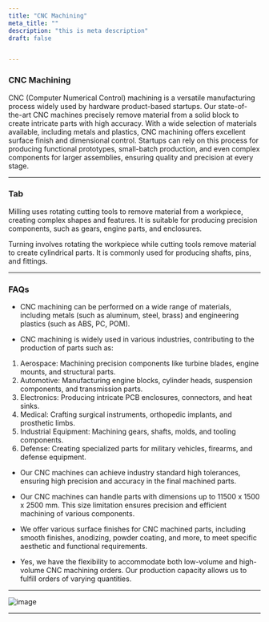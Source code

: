 ```yaml
---
title: "CNC Machining"
meta_title: ""
description: "this is meta description"
draft: false


---
```


### CNC Machining

CNC (Computer Numerical Control) machining is a versatile manufacturing process widely used by hardware product-based startups. Our state-of-the-art CNC machines precisely remove material from a solid block to create intricate parts with high accuracy. With a wide selection of materials available, including metals and plastics, CNC machining offers excellent surface finish and dimensional control. Startups can rely on this process for producing functional prototypes, small-batch production, and even complex components for larger assemblies, ensuring quality and precision at every stage.

---

### Tab

<Tabs client:load>

<Tab name="Milling">

Milling uses rotating cutting tools to remove material from a workpiece, creating complex shapes and features. It is suitable for producing precision components, such as gears, engine parts, and enclosures.

</Tab>

<Tab name="Turning">

Turning involves rotating the workpiece while cutting tools remove material to create cylindrical parts. It is commonly used for producing shafts, pins, and fittings.

</Tab>



</Tabs>




---

### FAQs

<Accordion client:load title="What materials can be machined using CNC?">

- CNC machining can be performed on a wide range of materials, including metals (such as aluminum, steel, brass) and engineering plastics (such as ABS, PC, POM).




</Accordion>

<Accordion client:load title="Where are some common implementations of CNC machining?">

- CNC machining is widely used in various industries, contributing to the production of parts such as:
1. Aerospace: Machining precision components like turbine blades, engine mounts, and structural parts.
2. Automotive: Manufacturing engine blocks, cylinder heads, suspension components, and transmission parts.
3. Electronics: Producing intricate PCB enclosures, connectors, and heat sinks.
4. Medical: Crafting surgical instruments, orthopedic implants, and prosthetic limbs.
5. Industrial Equipment: Machining gears, shafts, molds, and tooling components.
6. Defense: Creating specialized parts for military vehicles, firearms, and defense equipment.




</Accordion>

<Accordion client:load title="What is the tolerance level achievable with CNC machining?">

- Our CNC machines can achieve industry standard high tolerances, ensuring high precision and accuracy in the final machined parts.



</Accordion>
<Accordion client:load title="What is the maximum size of parts that can be machined using CNC?">

- Our CNC machines can handle parts with dimensions up to 11500 x 1500 x 2500 mm. This size limitation ensures precision and efficient machining of various components.





</Accordion>
<Accordion client:load title="What surface finishes are available for CNC machined parts?">

-  We offer various surface finishes for CNC machined parts, including smooth finishes, anodizing, powder coating, and more, to meet specific aesthetic and functional requirements.




</Accordion>
<Accordion client:load title="Can you accommodate low-volume or high-volume CNC machining orders?">

- Yes, we have the flexibility to accommodate both low-volume and high-volume CNC machining orders. Our production capacity allows us to fulfill orders of varying quantities.




</Accordion>


---

![image](/images/CNC.png)



---

